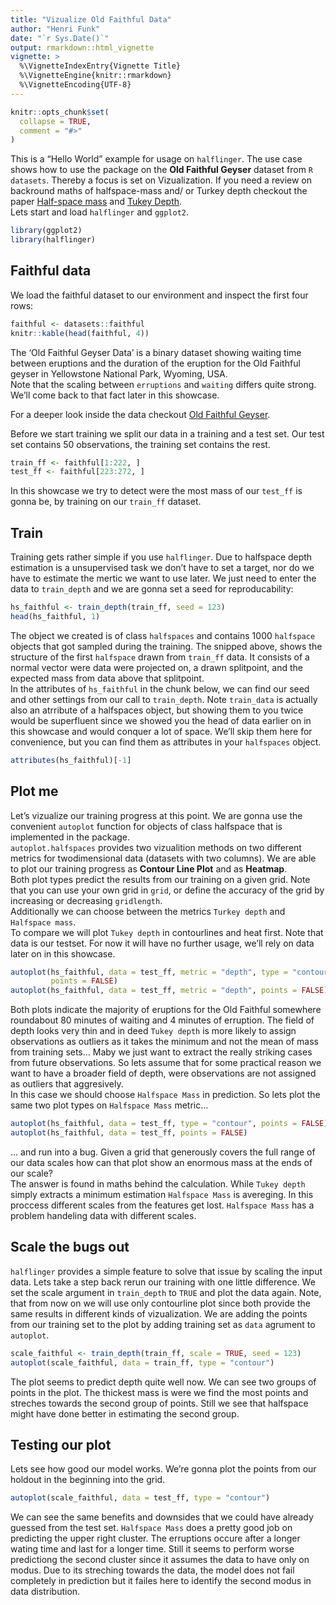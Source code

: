 ```yaml
---
title: "Vizualize Old Faithful Data"
author: "Henri Funk"
date: "`r Sys.Date()`"
output: rmarkdown::html_vignette
vignette: >
  %\VignetteIndexEntry{Vignette Title}
  %\VignetteEngine{knitr::rmarkdown}
  %\VignetteEncoding{UTF-8}
---
```


```r
knitr::opts_chunk$set(
  collapse = TRUE,
  comment = "#>"
)
```

This is a “Hello World” example for usage on `halflinger`.
The use case shows how to use the package on the **Old Faithful Geyser** 
dataset from `R datasets`.
Thereby a focus is set on Vizualization.
If you need a review on backround maths of halfspace-mass and/ or Turkey depth 
checkout the paper
[Half-space mass](https://link.springer.com/article/10.1007/s10994-015-5524-x)
and 
[Tukey Depth](https://www.sciencedirect.com/science/article/pii/S0925772112000594).  
Lets start and load `halflinger` and `ggplot2`.

```r
library(ggplot2)
library(halflinger)
```

## Faithful data

We load the faithful dataset to our environment and inspect the first four rows:

```r
faithful <- datasets::faithful
knitr::kable(head(faithful, 4))
```

The 'Old Faithful Geyser Data' is a binary dataset showing waiting time between
eruptions and the duration of the eruption for the Old Faithful geyser in 
Yellowstone National Park, Wyoming, USA.  
Note that the scaling between `erruptions` and `waiting` differs quite strong.
We'll come back to that fact later in this showcase.

For a deeper look inside the data checkout
[Old Faithful Geyser](https://www.jstor.org/stable/2347385?origin=crossref&seq=1).  

Before we start training we split our data in a training and a test set.
Our test set contains 50 observations, the training set contains the rest.

```r
train_ff <- faithful[1:222, ]
test_ff <- faithful[223:272, ]
```

In this showcase we try to detect were the most mass of our `test_ff` is gonna 
be, by training on our `train_ff` dataset.

## Train

Training gets rather simple if you use `halflinger`.
Due to halfspace depth estimation is a unsupervised task we don't have to set a
target, nor do we have to estimate the mertic we want to use later.
We just need to enter the data to `train_depth` and we are gonna set a seed for
reproducability:

```r
hs_faithful <- train_depth(train_ff, seed = 123)
head(hs_faithful, 1)
```

The object we created is of class `halfspaces` and contains 1000 `halfspace` 
objects that  got sampled during the training. 
The snipped above, shows the structure of the first `halfspace` drawn from
`train_ff` data.
It consists of a normal vector were data were projected on, a drawn splitpoint,
and the expected mass from data above that splitpoint.  
In the attributes of `hs_faithful` in the chunk below, we can find our seed and
other settings from our call to `train_depth`.
Note `train_data` is actually also an atrribute of a halfspaces object, but 
showing them to you twice would be superfluent since we showed you the head of 
data earlier on in this showcase and would conquer a lot of space. 
We'll skip them here for convenience, but you can find them as attributes in
your `halfspaces` object.

```r
attributes(hs_faithful)[-1]
```

## Plot me

Let's vizualize our training progress at this point. 
We are gonna use the convenient `autoplot` function for objects of class 
halfspace that is implemented in the package.  
`autoplot.halfspaces` provides two vizualition methods on two different metrics
for twodimensional data (datasets with two columns).
We are able to plot our training progress as **Contour Line Plot** and as 
**Heatmap**.  
Both plot types predict the results from our training on a given grid.
Note that you can use your own grid in `grid`, or define the accuracy of the
grid by increasing or decreasing `gridlength`.  
Additionally we can choose between the metrics `Turkey depth` and
`Halfspace mass`.  
To compare we will plot `Tukey depth` in contourlines and heat first.
Note that data is our testset. For now it will have no further usage, we'll rely
on data later on in this showcase.


```r
autoplot(hs_faithful, data = test_ff, metric = "depth", type = "contour", 
         points = FALSE)
autoplot(hs_faithful, data = test_ff, metric = "depth", points = FALSE)
```

Both plots indicate the majority of eruptions for the Old Faithful somewhere
roundabout 80 minutes of waiting and 4 minutes of erruption.
The field of depth looks very thin and in deed `Tukey depth` is more likely to 
assign observations as outliers as it takes the minimum and not the mean of 
mass from training sets... 
Maby we just want to extract the really striking cases from future observations.
So lets assume that for some practical reason we want to have a broader field of
depth, were observations are not assigned as outliers that aggresively.  
In this case we should choose `Halfspace Mass` in prediction.
So lets plot the same two plot types on `Halfspace Mass` metric...

```r
autoplot(hs_faithful, data = test_ff, type = "contour", points = FALSE)
autoplot(hs_faithful, data = test_ff, points = FALSE)
```

... and run into a bug. 
Given a grid that generously covers the full range of our data scales how can 
that plot show an enormous mass at the ends of our scale?  
The answer is found in maths behind the calculation.
While `Tukey depth` simply extracts a minimum estimation `Halfspace Mass` is 
avereging.
In this proccess different scales from the features get lost.
`Halfspace Mass` has a problem handeling data with different scales.  

## Scale the bugs out

`halflinger` provides a simple feature to solve that issue by scaling the input 
data.
Lets take a step back rerun our training with one little difference.
We set the scale argument in `train_depth` to `TRUE` and plot the data again.
Note, that from now on we will use only contourline plot since both provide the
same results in different kinds of vizualization.
We are adding the points from our training set to the plot by adding training
set as `data` agrument to `autoplot`.

```r
scale_faithful <- train_depth(train_ff, scale = TRUE, seed = 123)
autoplot(scale_faithful, data = train_ff, type = "contour")
```

The plot seems to predict depth quite well now.
We can see two groups of points in the plot.
The thickest mass is were we find the most points and streches towards the
second group of points.
Still we see that halfspace might have done better in estimating the second
group.

## Testing our plot

Lets see how good our model works.
We're gonna plot the points from our holdout in the beginning into the grid.

```r
autoplot(scale_faithful, data = test_ff, type = "contour")
```

We can see the same benefits and downsides that we could have already guessed
from the test set. 
`Halfspace Mass` does a pretty good job on predicting the upper right cluster.
The erruptions occure after a longer wating time and last for a longer time.
Still it seems to perform worse predictiong the second cluster since it assumes
the data to have only on modus.
Due to its streching towards the data, the model does not fail completely in
prediction but it failes here to identify the second modus in data distribution.
